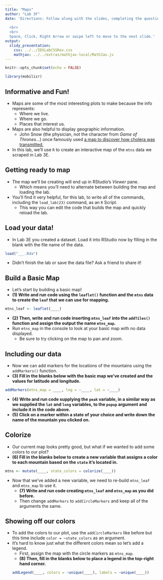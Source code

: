 ```yaml
---
title: "Maps"
author: "Lab 3F"
date: 'Directions: Follow along with the slides, completing the questions in <font color=#25679E><b>blue</b></font> on your computer, and answering the questions in **red** in your journal.  
  
  <br>
  <br>
  Space, Click, Right Arrow or swipe left to move to the next slide.'
output: 
  slidy_presentation: 
    css: ../../IDSLabCSSRev.css
    mathjax: ../../extras/mathjax-local/MathJax.js
---
```


```r
knitr::opts_chunk$set(echo = FALSE)
```

```r
library(mobilizr)
```

## Informative and Fun!

- Maps are some of the most interesting plots to make because the info represents:
  - Where we live.
  - Where we go.
  - Places that interest us.
- Maps are also helpful to display geographic information.
  - John Snow (the physician, not the character from _Game of Thrones_...) once famously used [a map to discover how cholera was transmitted.](http://commons.wikimedia.org/wiki/File:Snow-cholera-map-1.jpg#mediaviewer/File:Snow-cholera-map-1.jpg)
- In this lab, we'll use `R` to create an interactive map of the `mtns` data we scraped in Lab 3E.


## Getting ready to map

- The map we'll be creating will end up in RStudio's _Viewer_ pane.
    - Which means you'll need to alternate between building the map and loading the lab.
- You'll find it very helpful, for this lab, to write all of the commands, including the `load_lab(23)` command, as an `R` Script.
    - This way you can edit the code that builds the map and quickly reload the lab.

## Load your data!

- <span class="blue">In Lab 3E you created a dataset. Load it into RStudio now by filling in the blank with the file name of the data.</span>
```r
load("___.Rda")
```
- Didn't finish the lab or save the data file? Ask a friend to share it!


## Build a Basic Map

- Let's start by building a basic map!
- **(1) Write and run code using the `leaflet()` function and the `mtns` data to create the `leaf` that we can use for mapping.**

```r
mtns_leaf <- leaflet(____)
```

- **(2) Then, write and run code inserting `mtns_leaf` into the `addTiles()` function and assign the output the name `mtns_map`.**
- <span class="blue">Run `mtns_map` in the console to look at your basic map with no data displayed.</span>
    - Be sure to try clicking on the map to pan and zoom.


## Including our data

- Now we can add markers for the locations of the mountains using the `addMarkers()` function.
- **(3) Fill in the blanks below with the basic map we've created and the values for latitude and longitude.**
    
```r
addMarkers(mtns_map = ____, lng = ~____, lat = ~____)
```

- **(4) Write and run code supplying the `peak` variable, in a similar way as we supplied the `lat` and `long` variables, to the `popup` argument and include it in the code above.**
- **(5) Click on a marker within a state of your choice and write down the name of the mountain you clicked on.**


## Colorize

- Our current map looks pretty good, but what if we wanted to add some colors to our plot? 
- **(6) Fill in the blanks below to create a new variable that assigns a color to each mountain based on the `state` it's located in.**
```r
mtns <- mutate(____, state_colors = colorize(____))
```
- Now that we've added a new variable, we need to re-build `mtns_leaf` and `mtns_map` to use it.
    - **(7) Write and run code creating `mtns_leaf` and `mtns_map` as you did before.**
    - <span class="blue">Then change `addMarkers` to `addCircleMarkers` and keep all of the arguments the same.</span>


## Showing off our colors

- <span class="blue">To add the colors to our plot, use the `addCircleMarkers` like before but this time include `color = ~state_colors` as an argument.</span>
- It's hard to know just what the different colors mean so let's add a legend.
  - <span class="blue">First, assign the map with the circle markers as `mtns_map`.</span>
  - **(8) Then, fill in the blanks below to place a legend in the top-right hand corner.**
```r
addLegend(____, colors = ~unique(____), labels = ~unique(____))
```